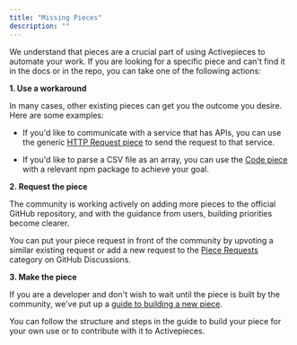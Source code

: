 ```yaml
---
title: "Missing Pieces"
description: ""
---
```


We understand that pieces are a crucial part of using Activepieces to automate your work. If you are looking for a specific piece and can't find it in the docs or in the repo, you can take one of the following actions:

**1. Use a workaround**

In many cases, other existing pieces can get you the outcome you desire. Here are some examples:

- If you'd like to communicate with a service that has APIs, you can use the generic [HTTP Request piece](./helpers/http-request) to send the request to that service.

- If you'd like to parse a CSV file as an array, you can use the [Code piece](./helpers/code) with a relevant npm package to achieve your goal.

**2. Request the piece**

The community is working actively on adding more pieces to the official GitHub repository, and with the guidance from users, building priorities become clearer.

You can put your piece request in front of the community by upvoting a similar existing request or add a new request to the [Piece Requests](https://github.com/activepieces/activepieces/discussions/categories/piece-requests) category on GitHub Discussions.

**3. Make the piece**

If you are a developer and don't wish to wait until the piece is built by the community, we've put up a [guide to building a new piece](/building-pieces).

You can follow the structure and steps in the guide to build your piece for your own use or to contribute with it to Activepieces.